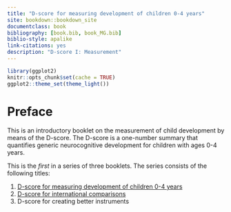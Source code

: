 ```yaml
--- 
title: "D-score for measuring development of children 0-4 years"
site: bookdown::bookdown_site
documentclass: book
bibliography: [book.bib, book_MG.bib]
biblio-style: apalike
link-citations: yes
description: "D-score I: Measurement"
---
```


```r
library(ggplot2)
knitr::opts_chunk$set(cache = TRUE)
ggplot2::theme_set(theme_light())
```

# Preface {-}

This is an introductory booklet on the measurement of child
development by means of the D-score. The D-score is a one-number
summary that quantifies generic neurocognitive development for
children with ages 0-4 years.

This is the *first* in a series of three booklets. The series consists
of the following titles:

1. [D-score for measuring development of children 0-4 years](https://stefvanbuuren.github.io/dbook1/)
2. [D-score for international comparisons](https://stefvanbuuren.github.io/dbook2/)
3. D-score for creating better instruments


